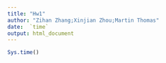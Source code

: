 ```yaml
---
title: "Hw1"
author: "Zihan Zhang;Xinjian Zhou;Martin Thomas"
date:  `time`
output: html_document
---
```

```r
Sys.time()
```

